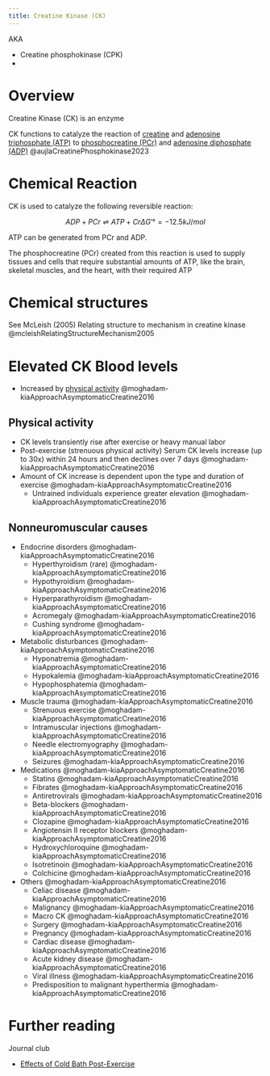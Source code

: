 ```yaml
---
title: Creatine Kinase (CK)
---
```


AKA

- Creatine phosphokinase (CPK)
- 

# Overview


Creatine Kinase (CK) is an enzyme

CK functions to catalyze the reaction of [creatine]({{< var ref-creatine.path >}}) and [adenosine triphosphate (ATP)]({{< var ref-adenosine-triphosphate.path >}}) to [phosphocreatine (PCr)]({{< var ref-phosphocreatine.path >}}) and [adenosine diphosphate (ADP)]({{< var ref-adenosine-diphosphate.path >}}) @aujlaCreatinePhosphokinase2023 

# Chemical Reaction

CK is used to catalyze the following reversible reaction:

$$
ADP + PCr ⇌ ATP + Cr ΔG′° = −12.5 kJ/mol
$$

<!--
Mg2+
--> 

ATP can be generated from PCr and ADP.

The phosphocreatine (PCr) created from this reaction is used to supply tissues and cells that require substantial amounts of ATP, like the brain, skeletal muscles, and the heart, with their required ATP

<!--
$$
ADP + PCr ⇌ ATP + Cr ΔG′° = −12.5 kJ/mol
\begin{split}
  \dot{x} & = \sigma(y-x) \\
  \dot{y} & = \rho x- y - xz 
\end{split}
$$

-->

# Chemical structures

See McLeish (2005) Relating structure to mechanism in creatine kinase @mcleishRelatingStructureMechanism2005

# Elevated CK Blood levels

- Increased by [physical activity](#physical-activity) @moghadam-kiaApproachAsymptomaticCreatine2016

## Physical activity

- CK levels transiently rise after exercise or heavy manual labor
- Post-exercise (strenuous physical activity) Serum CK levels increase (up to 30x) within 24 hours and then declines over 7 days @moghadam-kiaApproachAsymptomaticCreatine2016
- Amount of CK increase is dependent upon the type and duration of exercise @moghadam-kiaApproachAsymptomaticCreatine2016
    - Untrained individuals experience greater elevation @moghadam-kiaApproachAsymptomaticCreatine2016

## Nonneuromuscular causes

- Endocrine disorders @moghadam-kiaApproachAsymptomaticCreatine2016
  - Hyperthyroidism (rare) @moghadam-kiaApproachAsymptomaticCreatine2016
  - Hypothyroidism @moghadam-kiaApproachAsymptomaticCreatine2016
  - Hyperparathyroidism @moghadam-kiaApproachAsymptomaticCreatine2016
  - Acromegaly @moghadam-kiaApproachAsymptomaticCreatine2016
  - Cushing syndrome @moghadam-kiaApproachAsymptomaticCreatine2016
- Metabolic disturbances @moghadam-kiaApproachAsymptomaticCreatine2016
  - Hyponatremia @moghadam-kiaApproachAsymptomaticCreatine2016
  - Hypokalemia @moghadam-kiaApproachAsymptomaticCreatine2016
  - Hypophosphatemia @moghadam-kiaApproachAsymptomaticCreatine2016
- Muscle trauma @moghadam-kiaApproachAsymptomaticCreatine2016
  - Strenuous exercise @moghadam-kiaApproachAsymptomaticCreatine2016
  - Intramuscular injections @moghadam-kiaApproachAsymptomaticCreatine2016
  - Needle electromyography @moghadam-kiaApproachAsymptomaticCreatine2016
  - Seizures @moghadam-kiaApproachAsymptomaticCreatine2016
- Medications @moghadam-kiaApproachAsymptomaticCreatine2016
  - Statins @moghadam-kiaApproachAsymptomaticCreatine2016
  - Fibrates @moghadam-kiaApproachAsymptomaticCreatine2016
  - Antiretrovirals @moghadam-kiaApproachAsymptomaticCreatine2016
  - Beta-blockers @moghadam-kiaApproachAsymptomaticCreatine2016
  - Clozapine @moghadam-kiaApproachAsymptomaticCreatine2016
  - Angiotensin II receptor blockers @moghadam-kiaApproachAsymptomaticCreatine2016
  - Hydroxychloroquine @moghadam-kiaApproachAsymptomaticCreatine2016
  - Isotretinoin @moghadam-kiaApproachAsymptomaticCreatine2016
  - Colchicine @moghadam-kiaApproachAsymptomaticCreatine2016
- Others @moghadam-kiaApproachAsymptomaticCreatine2016
  - Celiac disease @moghadam-kiaApproachAsymptomaticCreatine2016
  - Malignancy @moghadam-kiaApproachAsymptomaticCreatine2016
  - Macro CK @moghadam-kiaApproachAsymptomaticCreatine2016
  - Surgery @moghadam-kiaApproachAsymptomaticCreatine2016
  - Pregnancy @moghadam-kiaApproachAsymptomaticCreatine2016
  - Cardiac disease @moghadam-kiaApproachAsymptomaticCreatine2016
  - Acute kidney disease @moghadam-kiaApproachAsymptomaticCreatine2016
  - Viral illness @moghadam-kiaApproachAsymptomaticCreatine2016
  - Predisposition to malignant hyperthermia @moghadam-kiaApproachAsymptomaticCreatine2016

# Further reading

Journal club

- [Effects of Cold Bath Post-Exercise]({{< var ref-jc-2-post-exercise-cold-immersion.path >}})

